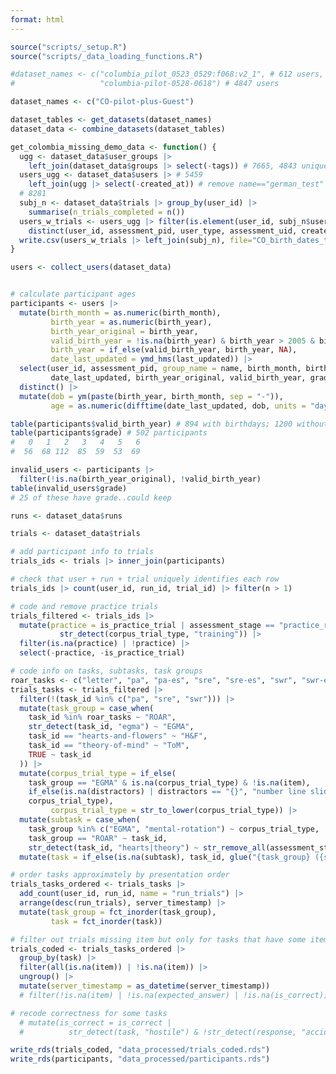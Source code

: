 ```yaml
---
format: html
---
```

  
```r
source("scripts/_setup.R")
source("scripts/_data_loading_functions.R")
```

```r
#dataset_names <- c("columbia_pilot_0523_0529:f068:v2_1", # 612 users, user_type="guest", assessment_uid non-null; only 209 with trials
#                   "columbia-pilot-0528-0618") # 4847 users

dataset_names <- c("CO-pilot-plus-Guest")

dataset_tables <- get_datasets(dataset_names)
dataset_data <- combine_datasets(dataset_tables)
```

```r
get_colombia_missing_demo_data <- function() {
  ugg <- dataset_data$user_groups |> 
    left_join(dataset_data$groups |> select(-tags)) # 7665, 4843 unique user_id
  users_ugg <- dataset_data$users |> # 5459
    left_join(ugg |> select(-created_at)) # remove name=="german_test" and "german-test"
  # 8281
  subj_n <- dataset_data$trials |> group_by(user_id) |>
    summarise(n_trials_completed = n()) 
  users_w_trials <- users_ugg |> filter(is.element(user_id, subj_n$user_id)) |>
    distinct(user_id, assessment_pid, user_type, assessment_uid, created_at, last_updated, birth_year, birth_month, parent_id, teacher_id, name)
  write.csv(users_w_trials |> left_join(subj_n), file="CO_birth_dates_to_update.csv")
}

users <- collect_users(dataset_data)


# calculate participant ages
participants <- users |>
  mutate(birth_month = as.numeric(birth_month),
         birth_year = as.numeric(birth_year),
         birth_year_original = birth_year,
         valid_birth_year = !is.na(birth_year) & birth_year > 2005 & birth_year < 2023,
         birth_year = if_else(valid_birth_year, birth_year, NA),
         date_last_updated = ymd_hms(last_updated)) |>
  select(user_id, assessment_pid, group_name = name, birth_month, birth_year, # what about assessment_uid ?
         date_last_updated, birth_year_original, valid_birth_year, grade) |>
  distinct() |>
  mutate(dob = ym(paste(birth_year, birth_month, sep = "-")),
         age = as.numeric(difftime(date_last_updated, dob, units = "days")) / 365.25)

table(participants$valid_birth_year) # 894 with birthdays; 1200 without
table(participants$grade) # 502 participants
#   0   1   2   3   4   5   6 
#  56  68 112  85  59  53  69 

invalid_users <- participants |>
  filter(!is.na(birth_year_original), !valid_birth_year)
table(invalid_users$grade)
# 25 of these have grade..could keep
```

```r
runs <- dataset_data$runs
```

```r
trials <- dataset_data$trials

# add participant info to trials
trials_ids <- trials |> inner_join(participants)

# check that user + run + trial uniquely identifies each row
trials_ids |> count(user_id, run_id, trial_id) |> filter(n > 1)

# code and remove practice trials
trials_filtered <- trials_ids |>
  mutate(practice = is_practice_trial | assessment_stage == "practice_response" |
           str_detect(corpus_trial_type, "training")) |>
  filter(is.na(practice) | !practice) |>
  select(-practice, -is_practice_trial)

# code info on tasks, subtasks, task groups
roar_tasks <- c("letter", "pa", "pa-es", "sre", "sre-es", "swr", "swr-es", "vocab")
trials_tasks <- trials_filtered |>
  filter(!(task_id %in% c("pa", "sre", "swr"))) |>
  mutate(task_group = case_when(
    task_id %in% roar_tasks ~ "ROAR",
    str_detect(task_id, "egma") ~ "EGMA",
    task_id == "hearts-and-flowers" ~ "H&F",
    task_id == "theory-of-mind" ~ "ToM",
    TRUE ~ task_id
  )) |>
  mutate(corpus_trial_type = if_else(
    task_group == "EGMA" & is.na(corpus_trial_type) & !is.na(item),
    if_else(is.na(distractors) | distractors == "{}", "number line slider", "number line 4afc"),
    corpus_trial_type),
         corpus_trial_type = str_to_lower(corpus_trial_type)) |>
  mutate(subtask = case_when(
    task_group %in% c("EGMA", "mental-rotation") ~ corpus_trial_type,
    task_group == "ROAR" ~ task_id,
    str_detect(task_id, "hearts|theory") ~ str_remove_all(assessment_stage, " stimulus"))) |>
  mutate(task = if_else(is.na(subtask), task_id, glue("{task_group} ({subtask})")))

# order tasks approximately by presentation order
trials_tasks_ordered <- trials_tasks |>
  add_count(user_id, run_id, name = "run_trials") |>
  arrange(desc(run_trials), server_timestamp) |>
  mutate(task_group = fct_inorder(task_group),
         task = fct_inorder(task))

# filter out trials missing item but only for tasks that have some items
trials_coded <- trials_tasks_ordered |>
  group_by(task) |>
  filter(all(is.na(item)) | !is.na(item)) |>
  ungroup() |>
  mutate(server_timestamp = as_datetime(server_timestamp))
  # filter(!is.na(item) | !is.na(expected_answer) | !is.na(is_correct)) |>

# recode correctness for some tasks
  # mutate(is_correct = is_correct |
  #          str_detect(task, "hostile") & !str_detect(response, "accident"))

write_rds(trials_coded, "data_processed/trials_coded.rds")
write_rds(participants, "data_processed/participants.rds")
```
